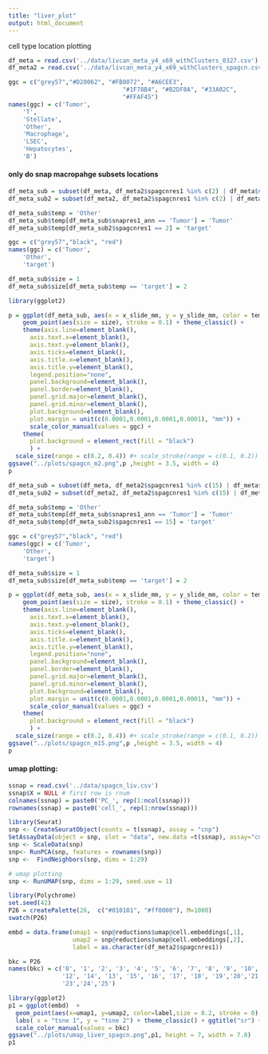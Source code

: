 ```yaml
---
title: "liver_plot"
output: html_document
---
```




######### cell type location plotting

```r
df_meta = read.csv('../data/livcan_meta_y4_x69_withClusters_0327.csv')
df_meta2 = read.csv('../data/livcan_meta_y4_x69_withClusters_spagcn.csv')

ggc = c("grey57","#D20062", "#FB8072", "#A6CEE3",
                                "#1F78B4", "#B2DF8A", "#33A02C",
                                "#FFAF45")
names(ggc) = c('Tumor',
    'T',
    'Stellate',
    'Other',
    'Macrophage',
    'LSEC',
    'Hepatocytes',
    'B')

```


#### only do snap macropahge subsets locations

```r
df_meta_sub = subset(df_meta, df_meta2$spagcnres1 %in% c(2) | df_meta$snapres1_ann == 'Tumor')
df_meta_sub2 = subset(df_meta2, df_meta2$spagcnres1 %in% c(2) | df_meta$snapres1_ann == 'Tumor')

df_meta_sub$temp = 'Other'
df_meta_sub$temp[df_meta_sub$snapres1_ann == 'Tumor'] = 'Tumor'
df_meta_sub$temp[df_meta_sub2$spagcnres1 == 2] = 'target'

ggc = c("grey57","black", "red")
names(ggc) = c('Tumor',
    'Other',
    'target')

df_meta_sub$size = 1
df_meta_sub$size[df_meta_sub$temp == 'target'] = 2

library(ggplot2)

p = ggplot(df_meta_sub, aes(x = x_slide_mm, y = y_slide_mm, color = temp)) +
    geom_point(aes(size = size), stroke = 0.1) + theme_classic() +
    theme(axis.line=element_blank(),
      axis.text.x=element_blank(),
      axis.text.y=element_blank(),
      axis.ticks=element_blank(),
      axis.title.x=element_blank(),
      axis.title.y=element_blank(),
      legend.position="none",
      panel.background=element_blank(),
      panel.border=element_blank(),
      panel.grid.major=element_blank(),
      panel.grid.minor=element_blank(),
      plot.background=element_blank(),
      plot.margin = unit(c(0.0001,0.0001,0.0001,0.0001), "mm")) +
      scale_color_manual(values = ggc) + 
    theme(
      plot.background = element_rect(fill = "black")
      ) +
  scale_size(range = c(0.2, 0.4)) #+ scale_stroke(range = c(0.1, 0.2))
ggsave("../plots/spagcn_m2.png",p ,height = 3.5, width = 4)
p
```


```r
df_meta_sub = subset(df_meta, df_meta2$spagcnres1 %in% c(15) | df_meta$snapres1_ann == 'Tumor')
df_meta_sub2 = subset(df_meta2, df_meta2$spagcnres1 %in% c(15) | df_meta$snapres1_ann == 'Tumor')

df_meta_sub$temp = 'Other'
df_meta_sub$temp[df_meta_sub$snapres1_ann == 'Tumor'] = 'Tumor'
df_meta_sub$temp[df_meta_sub2$spagcnres1 == 15] = 'target'

ggc = c("grey57","black", "red")
names(ggc) = c('Tumor',
    'Other',
    'target')

df_meta_sub$size = 1
df_meta_sub$size[df_meta_sub$temp == 'target'] = 2

p = ggplot(df_meta_sub, aes(x = x_slide_mm, y = y_slide_mm, color = temp)) +
    geom_point(aes(size = size), stroke = 0.1) + theme_classic() +
    theme(axis.line=element_blank(),
      axis.text.x=element_blank(),
      axis.text.y=element_blank(),
      axis.ticks=element_blank(),
      axis.title.x=element_blank(),
      axis.title.y=element_blank(),
      legend.position="none",
      panel.background=element_blank(),
      panel.border=element_blank(),
      panel.grid.major=element_blank(),
      panel.grid.minor=element_blank(),
      plot.background=element_blank(),
      plot.margin = unit(c(0.0001,0.0001,0.0001,0.0001), "mm")) +
      scale_color_manual(values = ggc) + 
    theme(
      plot.background = element_rect(fill = "black")
      ) +
  scale_size(range = c(0.2, 0.4)) #+ scale_stroke(range = c(0.1, 0.2))
ggsave("../plots/spagcn_m15.png",p ,height = 3.5, width = 4)
p
```


#### umap plotting:

```r
ssnap = read.csv('../data/spagcn_liv.csv')
ssnap$X = NULL # first row is rnum
colnames(ssnap) = paste0('PC_', rep(1:ncol(ssnap)))
rownames(ssnap) = paste0('cell_', rep(1:nrow(ssnap)))

library(Seurat)
snp <- CreateSeuratObject(counts = t(ssnap), assay = "cnp")
SetAssayData(object = snp, slot = "data", new.data =t(ssnap), assay="cnp")
snp <- ScaleData(snp) 
snp<- RunPCA(snp, features = rownames(snp))
snp <-  FindNeighbors(snp, dims = 1:29)

# umap plotting
snp <- RunUMAP(snp, dims = 1:29, seed.use = 1)

library(Polychrome)
set.seed(42)
P26 = createPalette(26,  c("#010101", "#ff0000"), M=1000)
swatch(P26)

embd = data.frame(umap1 = snp@reductions$umap@cell.embeddings[,1],
                  umap2 = snp@reductions$umap@cell.embeddings[,2],
                  label = as.character(df_meta2$spagcnres1))

bkc = P26
names(bkc) = c('0', '1', '2', '3', '4', '5', '6', '7', '8', '9', '10', '11',
               '12', '14', '13', '15', '16', '17', '18', '19','20','21','22',
               '23','24','25')

library(ggplot2)
p1 = ggplot(embd)  + 
  geom_point(aes(x=umap1, y=umap2, color=label,size = 0.2, stroke = 0), cex = 0.7) +
  labs( x = "tsne 1", y = "tsne 2") + theme_classic() + ggtitle("sr") +
  scale_color_manual(values = bkc)
ggsave("../plots/umap_liver_spagcn.png",p1, height = 7, width = 7.8)
p1
```






